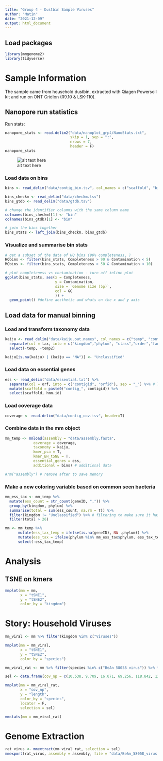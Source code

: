 ```yaml
---
title: "Group 4 - Dustbin Sample Viruses"
author: "Matin"
date: "2021-12-09"
output: html_document
---
```


## Load packages
```r
library(mmgenome2)
library(tidyverse)
```

# Sample Information
The sample came from household dustbin, extracted with Qiagen Powersoil kit and run on ONT GridIon (R9.10 & LSK-110).

## Nanopore run statistics
Run stats:
```r
nanopore_stats <- read.delim2("data/nanoplot_grp4/NanoStats.txt", 
                              skip = 1, sep = ":", 
                              nrows = 7, 
                              header = F)
nanopore_stats
```

![alt text here](data/nanoplot_grp4/LengthvsQualityScatterPlot_kde.png)


### Load data on bins
```r
bins <- read_delim("data/contig_bin.tsv", col_names = c("scaffold", "bin")) # load data and add new columns

bins_checkm <- read_delim("data/checkm.tsv") 
bins_gtdb <- read_delim("data/gtdb.tsv")

# change the identifier columns with the same column name
colnames(bins_checkm)[1] <- "bin"
colnames(bins_gtdb)[1] <- "bin"

# join the bins together
bins_stats <- left_join(bins_checkm, bins_gtdb)
```


### Visualize and summarise bin stats
```r
# get a subset of the data of HQ bins (90% completeness, )
HQbins <- filter(bins_stats, Completeness > 90 & Contamination < 5)
MQbins <- filter(bins_stats, Completeness > 50 & Contamination < 10)

# plot completeness vs contamination - turn off inline plot 
ggplot(bins_stats, aes(x = Completeness, 
                       y = Contamination,
                       size = `Genome size (bp)`,
                       col = GC
                       )) +
  geom_point() #define aesthetic and whats on the x and y axis

```

## Load data for manual binning

###  Load and transform taxonomy data
```r
kaiju <- read_delim("data/kaiju.out.names", col_names = c("temp", "contig", "temp2", "tax"))  %>%
  separate(col = tax, into = c("kingdom","phylum", "class","order","family","genus","species"), sep = "; ") %>% # tidy taxonomy data
  select(-temp, -temp2)

kaiju[is.na(kaiju) | (kaiju == "NA")] <- "Unclassified"
```

### Load data on essential genes
```r
ess <- read_delim("data/essential.txt") %>%
  separate(col = orf, into = c("contigid", "orfid"), sep = "_") %>% # Take only the contig id
  mutate(scaffold = paste0("contig_", contigid)) %>% 
  select(scaffold, hmm.id)
```

### Load coverage data
```r
coverage <- read.delim("data/contig_cov.tsv", header=T)
```

### Combine data in the mm object
```r
mm_temp <- mmload(assembly = "data/assembly.fasta", 
             coverage = coverage,
             taxonomy = kaiju, 
             kmer_pca = T, 
             kmer_BH_tSNE = T,
             essential_genes = ess,
             additional = bins) # additional data

#rm("assembly") # remove after to save memory
```

### Make a new coloring variable based on common seen bacteria
```r
mm_ess_tax <- mm_temp %>%
  mutate(ess_count = str_count(geneID, ",")) %>%
  group_by(kingdom, phylum) %>%
  summarise(total = sum(ess_count, na.rm = T)) %>%
  filter(kingdom != "Unclassified") %>% # filtering to make sure it has at least 70 essential genes
  filter(total > 20)

mm <- mm_temp %>% 
      mutate(ess_tax_temp = ifelse(is.na(geneID), NA ,phylum)) %>%
      mutate(ess_tax = ifelse(phylum %in% mm_ess_tax$phylum, ess_tax_temp, NA)) %>%
      select(-ess_tax_temp)
```

# Analysis

## TSNE on kmers

```r
mmplot(mm = mm, 
       x = "tSNE1", 
       y = "tSNE2", 
       color_by = "kingdom")
```

# Story: Household Viruses
```r
mm_viral <- mm %>% filter(kingdom %in% c("Viruses"))

mmplot(mm = mm_viral, 
       x = "tSNE1", 
       y = "tSNE2", 
       color_by = "species")
```

```r
mm_viral_rat <- mm %>% filter(species %in% c("BeAn 58058 virus")) %>% filter(length > 7000) %>% filter(cov_np > 15)
```

```r

sel <- data.frame(cov_np = c(10.538, 9.709, 16.071, 69.256, 118.842, 132.838, 140.436, 144.193, 124.212, 44.374, 37.348, 34.58, 27.129), length = c(28259.002, 6126.075, 5421.129, 4961.216, 10404.257, 6129.27, 7129.799, 10131.385, 24411.662, 28322.821, 29298.878, 29840.63, 30880.102))

mmplot(mm = mm_viral_rat, 
       x = "cov_np", 
       y = "length", 
       color_by = "species",
       locator = F,
       selection = sel)
```
```r
mmstats(mm = mm_viral_rat)
```
# Genome Extraction

```r

rat_virus <- mmextract(mm_viral_rat, selection = sel)
mmexport(rat_virus, assembly = assembly, file = "data/BeAn_58058_virus.fasta")

```
